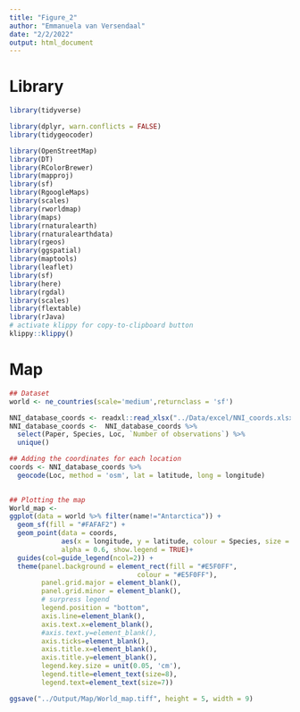 ```yaml
---
title: "Figure_2"
author: "Emmanuela van Versendaal"
date: "2/2/2022"
output: html_document
---
```


# Library
```r
library(tidyverse)

library(dplyr, warn.conflicts = FALSE)
library(tidygeocoder)

library(OpenStreetMap)
library(DT)
library(RColorBrewer)
library(mapproj)
library(sf)
library(RgoogleMaps)
library(scales)
library(rworldmap)
library(maps)
library(rnaturalearth)
library(rnaturalearthdata)
library(rgeos)
library(ggspatial)
library(maptools)
library(leaflet)
library(sf)
library(here)
library(rgdal)
library(scales)
library(flextable)
library(rJava)
# activate klippy for copy-to-clipboard button
klippy::klippy()
```

# Map
```r
## Dataset
world <- ne_countries(scale='medium',returnclass = 'sf')

NNI_database_coords <- readxl::read_xlsx("../Data/excel/NNI_coords.xlsx") 
NNI_database_coords <-  NNI_database_coords %>%
  select(Paper, Species, Loc, `Number of observations`) %>% 
  unique() 

## Adding the coordinates for each location
coords <- NNI_database_coords %>% 
  geocode(Loc, method = 'osm', lat = latitude, long = longitude) 
  

## Plotting the map
World_map <- 
ggplot(data = world %>% filter(name!="Antarctica")) +
  geom_sf(fill = "#FAFAF2") +
  geom_point(data = coords, 
             aes(x = longitude, y = latitude, colour = Species, size = `Number of observations`), 
             alpha = 0.6, show.legend = TRUE)+
  guides(col=guide_legend(ncol=2)) +
  theme(panel.background = element_rect(fill = "#E5F0FF",
                                colour = "#E5F0FF"),
        panel.grid.major = element_blank(), 
        panel.grid.minor = element_blank(),
        # surpress legend
        legend.position = "bottom",
        axis.line=element_blank(),
        axis.text.x=element_blank(),
        #axis.text.y=element_blank(),
        axis.ticks=element_blank(),
        axis.title.x=element_blank(),
        axis.title.y=element_blank(),
        legend.key.size = unit(0.05, 'cm'),
        legend.title=element_text(size=8), 
        legend.text=element_text(size=7))

ggsave("../Output/Map/World_map.tiff", height = 5, width = 9) 

```

